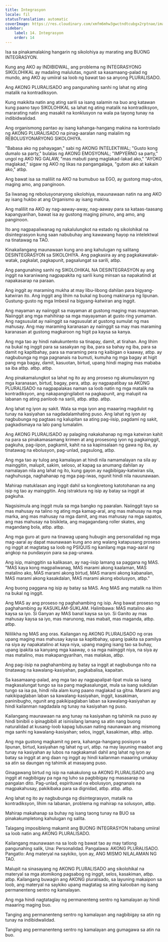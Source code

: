 ```yaml
---
title: Integrasyon
locale: fil
statusTranslation: automatic
coverImage: https://res.cloudinary.com/xmfm6mhw3gwctndtcubgx2rptnae/image/upload/v1740337243/small_cover_educacion_fundamental_a051170f1c.webp
sidebar:
    label: 14. Integrasyon
    order: 14
---
```

Isa sa pinakamalaking hangarin ng sikolohiya ay marating ang BUONG INTEGRASYON.

Kung ang AKO ay INDIBIDWAL, ang problema ng INTEGRASYONG SIKOLOHIKAL ay madaling malulutas, ngunit sa kasamaang-palad ng mundo, ang AKO ay umiiral sa loob ng bawat tao sa anyong PLURALISADO.

Ang AKONG PLURALISADO ang pangunahing sanhi ng lahat ng ating matalik na kontradiksyon.

Kung makikita natin ang ating sarili sa isang salamin na buo ang katawan kung paano tayo SIKOLOHIKAL sa lahat ng ating matalik na kontradiksyon, mararating natin ang masakit na konklusyon na wala pa tayong tunay na indibidwalidad.

Ang organismong pantao ay isang kahanga-hangang makina na kontrolado ng AKONG PLURALISADO na pinag-aaralan nang malalim ng REBOLUSYONARYONG SIKOLOHIYA.

"Babasa ako ng pahayagan," sabi ng AKONG INTELEKTWAL; "Gusto kong dumalo sa party," bulalas ng AKONG EMOSYONAL; "IMPYERNO sa party," ungol ng AKO NG GALAW, "mas mabuti pang maglakad-lakad ako," "AYOKO maglakad," sigaw ng AKO ng likas na pangangalaga, "gutom ako at kakain ako," atbp.

Ang bawat isa sa maliliit na AKO na bumubuo sa EGO, ay gustong mag-utos, maging amo, ang panginoon.

Sa liwanag ng rebolusyonaryong sikolohiya, mauunawaan natin na ang AKO ay isang hukbo at ang Organismo ay isang makina.

Ang maliliit na AKO ay nag-aaway-away, nag-aaway para sa kataas-taasang kapangyarihan, bawat isa ay gustong maging pinuno, ang amo, ang panginoon.

Ito ang nagpapaliwanag ng nakalulungkot na estado ng sikolohikal na disintegrasyon kung saan nabubuhay ang kawawang hayop na intelektwal na tinatawag na TAO.

Kinakailangang maunawaan kung ano ang kahulugan ng salitang DESINTEGRASYON sa SIKOLOHIYA. Ang pagkasira ay ang pagkakawatak-watak, pagkalat, pagkapunit, pagsalungat sa sarili, atbp.

Ang pangunahing sanhi ng SIKOLOHIKAL NA DESINTEGRASYON ay ang inggit na karaniwang nagpapakita ng sarili kung minsan sa napakatindi at napakasarap na paraan.

Ang inggit ay maraming mukha at may libu-libong dahilan para bigyang-katwiran ito. Ang inggit ang lihim na bukal ng buong makinarya ng lipunan. Gustung-gusto ng mga Imbesil na bigyang-katwiran ang inggit.

Ang mayaman ay naiinggit sa mayaman at gustong maging mas mayaman. Naiinggit ang mga mahihirap sa mga mayayaman at gusto ring yumaman. Ang nagsusulat ay naiinggit sa nagsusulat at gustong sumulat ng mas mahusay. Ang may maraming karanasan ay naiinggit sa may mas maraming karanasan at gustong magkaroon ng higit pa kaysa sa kanya.

Ang mga tao ay hindi nakukuntento sa tinapay, damit, at tirahan. Ang lihim na bukal ng inggit para sa sasakyan ng iba, para sa bahay ng iba, para sa damit ng kapitbahay, para sa maraming pera ng kaibigan o kaaway, atbp. ay nagbubunga ng mga pagnanais na bumuti, kumuha ng mga bagay at higit pang mga bagay, damit, kasuotan, birtud, upang hindi maging mas mababa sa iba atbp. atbp. atbp.

Ang pinakamalungkot sa lahat ng ito ay ang proseso ng akumulasyon ng mga karanasan, birtud, bagay, pera, atbp. ay nagpapatibay sa AKONG PLURALISADO na nagpapalakas naman sa loob natin ng mga matalik na kontradiksyon, ang nakapangingilabot na pagkapunit, ang malupit na labanan ng ating panloob na sarili, atbp. atbp. atbp.

Ang lahat ng iyon ay sakit. Wala sa mga iyon ang maaaring magdulot ng tunay na kasiyahan sa nagdadalamhating puso. Ang lahat ng iyon ay nagbubunga ng pagtaas ng kalupitan sa ating pag-iisip, pagdami ng sakit, pagkadismaya na lalo pang lumalalim.

Ang AKONG PLURALISADO ay palaging nakakahanap ng mga katwiran kahit na para sa pinakamasamang krimen at ang prosesong iyon ng pagkainggit, pagkuha, pag-iipon, pagkamit, kahit na sa kapinsalaan ng gawa ng iba, ay tinatawag na ebolusyon, pag-unlad, pagsulong, atbp.

Ang mga tao ay tulog ang kamalayan at hindi nila namamalayan na sila ay mainggitin, malupit, sakim, seloso, at kapag sa anumang dahilan ay namalayan nila ang lahat ng ito, kung gayon ay nagbibigay-katwiran sila, naghuhusga, naghahanap ng mga pag-iwas, ngunit hindi nila nauunawaan.

Mahirap matuklasan ang inggit dahil sa kongkretong katotohanan na ang isip ng tao ay mainggitin. Ang istraktura ng isip ay batay sa inggit at pagkuha.

Nagsisimula ang inggit mula sa mga bangko ng paaralan. Naiinggit tayo sa mas mahusay na talino ng ating mga kamag-aral, ang mas mahusay na mga marka, ang mas mahusay na mga damit, ang mas mahusay na mga sapatos, ang mas mahusay na bisikleta, ang magagandang roller skates, ang magandang bola, atbp. atbp.

Ang mga guro at guro na tinawag upang hubugin ang personalidad ng mga mag-aaral ay dapat maunawaan kung ano ang walang katapusang proseso ng inggit at magtatag sa loob ng PSIQUIS ng kanilang mga mag-aaral ng angkop na pundasyon para sa pag-unawa.

Ang isip, mainggitin sa kalikasan, ay nag-iisip lamang sa paggana ng MAS. "MAS kaya kong magpaliwanag, MAS marami akong kaalaman, MAS matalino ako, MAS marami akong birtud, MAS marami akong kabanalan, MAS marami akong kasakdalan, MAS marami akong ebolusyon, atbp."

Ang buong paggana ng isip ay batay sa MAS. Ang MAS ang matalik na lihim na bukal ng inggit.

Ang MAS ay ang proseso ng paghahambing ng isip. Ang bawat proseso ng paghahambing ay KASUKLAM-SUKLAM. Halimbawa: MAS matalino ako kaysa sa iyo. Si Ganyan ay MAS banal kaysa sa iyo. Si Ganito ay mas mahusay kaysa sa iyo, mas marunong, mas mabait, mas maganda, atbp. atbp.

Nililikha ng MAS ang oras. Kailangan ng AKONG PLURALISADO ng oras upang maging mas mahusay kaysa sa kapitbahay, upang ipakita sa pamilya na siya ay napakatalino at kaya niya, upang maging isang tao sa buhay, upang ipakita sa kanyang mga kaaway, o sa mga naiinggit niya, na siya ay mas matalino, mas makapangyarihan, mas malakas, atbp.

Ang pag-iisip na paghahambing ay batay sa inggit at nagbubunga nito na tinatawag na kawalang-kasiyahan, pagkabalisa, kapaitan.

Sa kasamaang-palad, ang mga tao ay nagpapalipat-lipat mula sa isang magkasalungat tungo sa isa pang magkasalungat, mula sa isang sukdulan tungo sa isa pa, hindi nila alam kung paano maglakad sa gitna. Marami ang nakikipaglaban laban sa kawalang-kasiyahan, inggit, kasakiman, paninibugho, ngunit ang pakikipaglaban laban sa kawalang-kasiyahan ay hindi kailanman nagdadala ng tunay na kasiyahan ng puso.

Kailangang maunawaan na ang tunay na kasiyahan ng tahimik na puso ay hindi binibili o ipinagbibili at isinisilang lamang sa atin nang buong naturalidad at kusang-loob kapag lubusan nating naunawaan ang mismong mga sanhi ng kawalang-kasiyahan; selos, inggit, kasakiman, atbp. atbp.

Ang mga gustong magkamit ng pera, kahanga-hangang posisyon sa lipunan, birtud, kasiyahan ng lahat ng uri, atbp. na may layuning maabot ang tunay na kasiyahan ay lubos na nagkakamali dahil ang lahat ng iyon ay batay sa inggit at ang daan ng inggit ay hindi kailanman maaaring umakay sa atin sa daungan ng tahimik at masayang puso.

Ginagawang birtud ng isip na nakakulong sa AKONG PLURALISADO ang inggit at nagbibigay pa nga ng luho sa pagbibigay ng masasarap na pangalan dito. Pag-unlad, espirituwal na ebolusyon, pagnanais na magpakahusay, pakikibaka para sa dignidad, atbp. atbp. atbp.

Ang lahat ng ito ay nagbubunga ng disintegrasyon, matalik na kontradiksyon, lihim na labanan, problema ng mahirap na solusyon, atbp.

Mahirap makahanap sa buhay ng isang taong tunay na BUO sa pinakakumpletong kahulugan ng salita.

Talagang imposibleng makamit ang BUONG INTEGRASYON habang umiiral sa loob natin ang AKONG PLURALISADO.

Kailangang maunawaan na sa loob ng bawat tao ay may tatlong pangunahing salik, Una: Personalidad. Pangalawa: AKONG PLURALISADO. Pangatlo: Ang materyal na saykiko, iyon ay, ANG MISMO NILALAMAN NG TAO.

Malupit na sinasayang ng AKONG PLURALISADO ang sikolohikal na materyal sa mga atomikong pagsabog ng inggit, selos, kasakiman, atbp. atbp. Kailangang buwagin ang AKONG pluralisado, sa layuning makaipon sa loob, ang materyal na saykiko upang magtatag sa ating kalooban ng isang permanenteng sentro ng kamalayan.

Ang mga hindi nagtataglay ng permanenteng sentro ng kamalayan ay hindi maaaring maging buo.

Tanging ang permanenteng sentro ng kamalayan ang nagbibigay sa atin ng tunay na indibidwalidad.

Tanging ang permanenteng sentro ng kamalayan ang gumagawa sa atin na buo.

